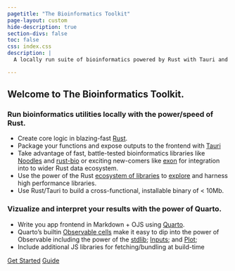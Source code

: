 ```yaml
---
pagetitle: "The Bioinformatics Toolkit"
page-layout: custom
hide-description: true
section-divs: false
toc: false
css: index.css
description: | 
  A locally run suite of bioinformatics powered by Rust with Tauri and Quarto and a reactive frontend provided by ObservableHQ.

---
```



:::{.hero-banner}


:::{.content-block}

:::{.hero-text}
# Welcome to The Bioinformatics Toolkit.

### Run bioinformatics utilities locally with the power/speed of  Rust.

- Create core logic in blazing-fast [Rust](https://www.rust-lang.org/).
- Package your functions and expose outputs to the frontend with [Tauri](https://tauri.app/)
- Take advantage of fast, battle-tested bioinformatics libraries like [Noodles](https://github.com/zaeleus/noodles) and [rust-bio](https://github.com/rust-bio/rust-bio) or exciting new-comers like [exon](https://github.com/wheretrue/exon) for integration into to wider Rust data ecosystem.
- Use the power of the Rust [ecosystem of libraries](https://crates.io/) to [explore](https://lib.rs/) and harness high performance libraries.
- Use Rust/Tauri to build a cross-functional, installable binary of < 10Mb.



### Vizualize and interpret your results with the power of Quarto.

- Write you app frontend in Markdown + OJS using [Quarto](https://quarto.org/).
- Quarto's builtin [Observable cells](https://quarto.org/docs/computations/ojs.html) make it easy to dip into the power of Observable including the power of the [stdlib](https://github.com/observablehq/stdlib); [Inputs](https://observablehq.com/@observablehq/inputs); and [Plot](https://observablehq.com/plot/); 
- Include additional JS libraries for fetching/bundling at build-time 



:::{.hero-buttons}
[Get Started](docs/guide/){.btn-action-primary .btn-action .btn .btn-success .btn-lg role="button"}
[Guide](docs/guide/){#btn-guide .btn-action .btn .btn-info .btn-lg role="button"}
::: 

:::

:::

:::